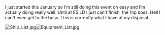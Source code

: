 I just started this January so I'm still doing this event on easy and I'm actually doing really well. Until at E5 LD I just can't finish  the 1hp boss. Hell I can't even get to the boss. This is currently what I have at my disposal.

[[File:Ship_List.jpg|thumb]][[File:Equipment_List.jpg|thumb]]<ac_metadata title="HELP PLEASE"> </ac_metadata>